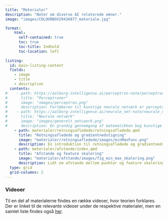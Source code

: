```yaml
---
title: "Materialer"
description: "Noter om diverse AI relaterede emner."
image: "images/COLOURBOX29436877_materiale.jpg"

format:
    html: 
      self-contained: true
      toc: true
      toc-title: Indhold
      toc-location: left
      
listing:
  id: main-listing-content
  fields: 
    - image
    - title
    - description
  contents: 
#    - path: https://aalborg-intelligence.ai/perceptron-note/perceptron-note.html
#      title: "Perceptroner"
#      image: "images/perceptron.png"
#      description: Forløberen til kunstige neurale netværk er perceptroner, som du kan læse mere om her.
#    - path: https://aalborg-intelligence.ai/neurale_net-note/neurale_net-note.html
#      title: "Neurale netværk"
#      image: "images/generelt_netvaerk.png"
#      description: En grundig gennemgang af matematikken bag kunstige neurale netværk.
    - path: materialer/retningsafledede/retningsafledede.qmd
      title: "Retningsafledede og gradientnedstigning"
      image: "materialer/retningsafledede/images/minMaxFunc.png"
      description: En introduktion til retningsafledede og gradientnedstigning.
    - path: materialer/afstande/index.qmd
      title: "Afstande og feature skalering"
      image: "materialer/afstande/images/fig_min_max_skalering.png"
      description: Lidt om afstande mellem punkter og feature skalering.
  type: grid 
  grid-columns: 2
---
```


::: {#main-listing-content}
:::

### Videoer

Til en del af materialerne findes en række videoer, hvor teorien forklares. Der er linket til de relevante videoer under de respektive materialer, men en samlet liste findes også [her](videoer.qmd). 


<!-- - [*k*-nærmeste naboer (dokument)](http://apps.math.aau.dk/AI/k_NN/) -->
<!-- - [*k*-nærmeste naboer (app)](http://apps.math.aau.dk/AI/kNN/) -->
<!-- - [Lineær regression (dokument)](http://apps.math.aau.dk/AI/linreg/) -->
<!-- - [Modelkompleksitet (dokument)](http://apps.math.aau.dk/AI/modelkompleksitet/) -->
<!-- - [Søgræs og *kNN* (dokument)](http://apps.math.aau.dk/AI/sogras/) -->


